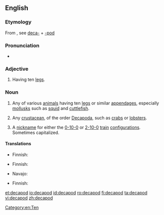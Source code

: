 {{also|Decapod}}
==English==

===Etymology===
From {{etyl|fr|en}} {{term|décapode|lang=fr}}, see [[deca-]] + [[-pod]]

===Pronunciation===
* {{a|UK}} {{IPA|/ˈdɛkəpɒd/|lang=en}}

===Adjective===
{{en-adj|-}}

# {{context|zoology|lang=en}} Having ten [[leg]]s.

===Noun===
{{en-noun}}

# {{context|zoology|lang=en}} Any of various [[animal]]s having ten [[leg]]s or similar [[appendage]]s, especially [[mollusk]]s such as [[squid]] and [[cuttlefish]].
# {{context|zoology|lang=en}} Any [[crustacean]], of the order [[Decapoda]], such as [[crab]]s or [[lobster]]s.
# {{context|rail transport|lang=en}} A [[nickname]] for either the [[0-10-0]] or [[2-10-0]] [[train]] [[configuration]]s. Sometimes capitalized.

====Translations====
{{trans-top|mollusc}}
* Finnish: {{t|fi|kymmenlonkeroinen}}
{{trans-mid}}
{{trans-bottom}}

{{trans-top|crustacean}}
* Finnish: {{t|fi|kymmenjalkaiinen}}
{{trans-mid}}
* Navajo: {{t|nv|chʼosh bijáád neeznánígíí}}
{{trans-bottom}}

{{trans-top|vehicle}}
* Finnish: {{t|fi|kymmenpyöräinen}}
{{trans-mid}}
{{trans-bottom}}

[[Category:en:Ten]]

[[et:decapod]]
[[io:decapod]]
[[id:decapod]]
[[ro:decapod]]
[[fi:decapod]]
[[ta:decapod]]
[[vi:decapod]]
[[zh:decapod]]
